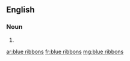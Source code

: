 ==English==

===Noun===
{{head|en|plural}}

# {{plural of|blue ribbon|lang=en|nocat=1}}

[[ar:blue ribbons]]
[[fr:blue ribbons]]
[[mg:blue ribbons]]